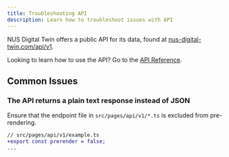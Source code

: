 ```yaml
---
title: Troubleshooting API
description: Learn how to troubleshoot issues with API
---
```


NUS Digital Twin offers a public API for its data, found at [nus-digital-twin.com/api/v1](/api/v1).

Looking to learn how to use the API? Go to the [API Reference](/api-reference).

## Common Issues

### The API returns a plain text response instead of JSON

Ensure that the endpoint file in `src/pages/api/v1/*.ts` is excluded from pre-rendering.

```diff lang=ts
// src/pages/api/v1/example.ts
+export const prerender = false;
...
```
